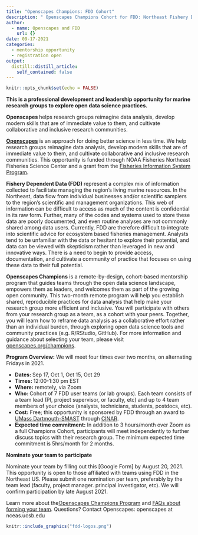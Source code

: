 ```yaml
---
title: "Openscapes Champions: FDD Cohort"
description: " Openscapes Champions Cohort for FDD: Northeast Fishery Dependent Data Users September-October 2021"
author:
  - name: Openscapes and FDD
    url: {}
date: 09-17-2021
categories:
  - mentorship opportunity
  - registration open
output:
  distill::distill_article:
    self_contained: false
---
```



```r
knitr::opts_chunk$set(echo = FALSE)
```



**This is a professional development and leadership opportunity for marine research groups to explore open data science practices.**

**Openscapes **helps research groups reimagine data analysis, develop modern skills that are of immediate value to them, and cultivate collaborative and inclusive research communities.

**[Openscapes](https://openscapes.org)** is an approach for doing better science in less time. We help research groups reimagine data analysis, develop modern skills that are of immediate value to them, and cultivate collaborative and inclusive research communities. This opportunity is funded through NOAA Fisheries Northeast Fisheries Science Center and a grant from the [Fisheries Information System Program](https://www.fisheries.noaa.gov/national/commercial-fishing/fisheries-information-system-program).

**Fishery Dependent Data (FDD) **represent a complex mix of information collected to facilitate managing the region's living marine resources. In the Northeast, data flow from individual businesses and/or scientific samplers to the region's scientific and management organizations. This web of information can be difficult to access as much of the content is confidential in its raw form. Further, many of the codes and systems used to store these data are poorly documented, and even routine analyses are not commonly shared among data users. Currently, FDD are therefore difficult to integrate into scientific advice for ecosystem based fisheries management. Analysts tend to be unfamiliar with the data or hesitant to explore their potential, and data can be viewed with skepticism rather than leveraged in new and innovative ways. There is a need to begin to provide access, documentation, and cultivate a community of practice that focuses on using these data to their full potential.

**Openscapes Champions** is a remote-by-design, cohort-based mentorship program that guides teams through the open data science landscape, empowers them as leaders, and welcomes them as part of the growing open community. This two-month remote program will help you establish shared, reproducible practices for data analysis that help make your research group more efficient and inclusive. You will participate with others from your research group as a team, as a cohort with your peers. Together, you will learn how to reframe data analysis as a collaborative effort rather than an individual burden, through exploring open data science tools and community practices (e.g. R/RStudio, GitHub). For more information and guidance about selecting your team, please visit [openscapes.org/champions](https://www.openscapes.org/champions/).

**Program Overview:** We will meet four times over two months, on alternating Fridays in 2021.

* **Dates: **Sep 17, Oct 1, Oct 15, Oct 29
* **Times: **12:00-1:30 pm EST 
* **Where:** remotely, via Zoom
* **Who: **Cohort of 7 FDD user teams (or lab groups). Each team consists of a team lead (PI, project supervisor, or faculty, etc) and up to 4 team members of your choice (analysts, technicians, students, postdocs, etc). 
* **Cost:** Free; this opportunity is sponsored by FDD through an award to [UMass Dartmouth-SMAST](https://www.umassd.edu/smast/) through [CINAR](http://www.cinar.org/).
* **Expected time commitment:** In addition to 3 hours/month over Zoom as a full Champions Cohort, participants will meet independently to further discuss topics with their research group. The minimum expected time commitment is 5hrs/month for 2 months.

**Nominate your team to participate**

Nominate your team by filling out this [Google Form] by August 20, 2021. This opportunity is open to those affiliated with teams using FDD in the Northeast US. Please submit one nomination per team, preferably by the team lead (faculty, project manager. principal investigator, etc). We will confirm participation by late August 2021. 

Learn more about the[ Openscapes Champions Program](https://openscapes.org/champions) and [FAQs about forming your team](https://openscapes.org/faq). Questions? Contact Openscapes: openscapes at nceas.ucsb.edu

```r
knitr::include_graphics("fdd-logos.png")  
```


